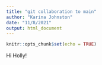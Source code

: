 ```yaml
---
title: "git collaboration to main"
author: "Karina Johnston"
date: "11/8/2021"
output: html_document
---
```


```r
knitr::opts_chunk$set(echo = TRUE)

```

Hi Holly!
